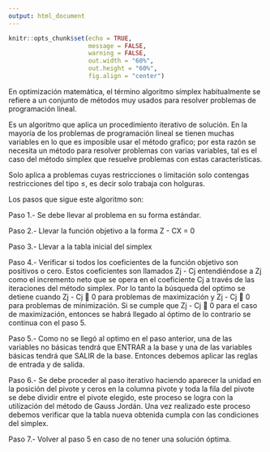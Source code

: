```yaml
---
output: html_document
---
```


<div class="my-post-main-container">

<!-- ################  CONFIGURACIONES ###################### -->

```r
knitr::opts_chunk$set(echo = TRUE,
                      message = FALSE,
                      warning = FALSE,
                      out.width = "60%",
                      out.height = "60%",
                      fig.align = "center")

```

En optimización matemática, el término algoritmo símplex habitualmente se refiere a un conjunto de métodos muy usados para resolver problemas de programación lineal.

Es un algoritmo que aplica un procedimiento iterativo de solución. En la mayoría de los problemas de programación lineal se tienen muchas variables en lo que es imposible usar el método grafico; por esta razón se necesita un método para resolver problemas con varias variables, tal es el caso del método simplex que resuelve problemas con estas características.

Solo aplica a problemas cuyas restricciones o limitación solo contengas restricciones del tipo $\leq$, es decir solo trabaja con holguras.

Los pasos que sigue este algoritmo son:

Paso 1.- Se debe llevar al problema en su forma estándar.

Paso 2.- Llevar la función objetivo a la forma Z - CX = 0

Paso 3.- Llevar a la tabla inicial del simplex

Paso 4.- Verificar si todos los coeficientes de la función objetivo son positivos o cero. Estos coeficientes son llamados Zj - Cj entendiéndose a Zj como el incremento neto que se opera en el coeficiente Cj a través de las iteraciones del método simplex. Por lo tanto la búsqueda del optimo se detiene cuando Zj - Cj  0 para problemas de maximización y Zj - Cj  0 para problemas de minimización. Si se cumple que Zj - Cj  0 para el caso de maximización, entonces se habrá llegado al óptimo de lo contrario se continua con el paso 5.

Paso 5.- Como no se llegó al optimo en el paso anterior, una de las variables no básicas tendrá que ENTRAR a la base y una de las variables básicas tendrá que SALIR de la base. Entonces debemos aplicar las reglas de entrada y de salida.

Paso 6.- Se debe proceder al paso iterativo haciendo aparecer la unidad en la posición del pivote y ceros en la columna pivote y toda la fila del pivote se debe dividir entre el pivote elegido, este proceso se logra con la utilización del método de Gauss Jordán. Una vez realizado este proceso debemos verificar que la tabla nueva obtenida cumpla con las condiciones del simplex.

Paso 7.- Volver al paso 5 en caso de no tener una solución óptima.


</div>